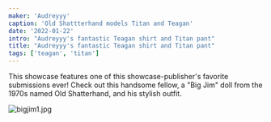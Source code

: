 ```yaml
---
maker: 'Audreyyy'
caption: 'Old Shattterhand models Titan and Teagan'
date: '2022-01-22'
intro: "Audreyyy's fantastic Teagan shirt and Titan pant"
title: "Audreyyy's fantastic Teagan shirt and Titan pant"
tags: ['teagan', 'titan']
---
```


<!-- truncate -->

This showcase features one of this showcase-publisher's favorite submissions ever! Check out this handsome fellow, a "Big Jim" doll from the 1970s named Old Shatterhand, and his stylish outfit.

![bigjim1.jpg](https://posts.freesewing.org/uploads/bigjim1_078ae959a0.jpg)
